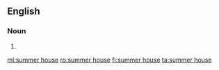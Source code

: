 ==English==

===Noun===
{{en-noun|head=[[summer]] [[house]]}}

# {{alternative spelling of|summerhouse|lang=en}}

[[ml:summer house]]
[[ro:summer house]]
[[fi:summer house]]
[[ta:summer house]]